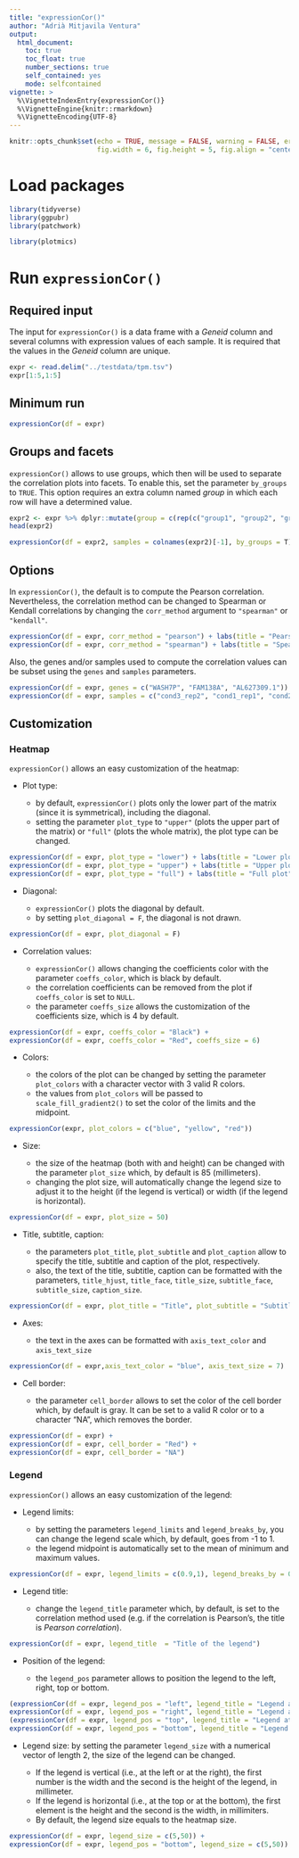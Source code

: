 ```yaml
---
title: "expressionCor()"
author: "Adrià Mitjavila Ventura"
output:
  html_document:
    toc: true
    toc_float: true
    number_sections: true
    self_contained: yes
    mode: selfcontained
vignette: >
  %\VignetteIndexEntry{expressionCor()}
  %\VignetteEngine{knitr::rmarkdown}
  %\VignetteEncoding{UTF-8}
---
```


```r
knitr::opts_chunk$set(echo = TRUE, message = FALSE, warning = FALSE, error = FALSE, 
                      fig.width = 6, fig.height = 5, fig.align = "center")
```

# Load packages

```r
library(tidyverse) 
library(ggpubr)
library(patchwork)

library(plotmics)
```

# Run `expressionCor()`

## Required input

The input for `expressionCor()` is a data frame with a *Geneid* column and several columns with expression values of each sample. It is required that the values in the *Geneid* column are unique.

```r
expr <- read.delim("../testdata/tpm.tsv")
expr[1:5,1:5]
```

## Minimum run

```r
expressionCor(df = expr)
```

## Groups and facets

`expressionCor()` allows to use groups, which then will be used to separate the correlation plots into facets. To enable this, set the parameter `by_groups` to `TRUE`. This option requires an extra column named *group* in which each row will have a determined value. 

```r
expr2 <- expr %>% dplyr::mutate(group = c(rep(c("group1", "group2", "group3"), nrow(expr)/3), "group1", "group2"))
head(expr2)
```


```r
expressionCor(df = expr2, samples = colnames(expr2)[-1], by_groups = T)
```

## Options

In `expressionCor()`, the default is to compute the Pearson correlation. Nevertheless, the correlation method can be changed to Spearman or Kendall correlations by changing the `corr_method` argument to `"spearman"` or `"kendall"`.

```r
expressionCor(df = expr, corr_method = "pearson") + labs(title = "Pearson correlation (default)") +
expressionCor(df = expr, corr_method = "spearman") + labs(title = "Spearman correlation")
```

Also, the genes and/or samples used to compute the correlation values can be subset using the `genes` and `samples` parameters.

```r
expressionCor(df = expr, genes = c("WASH7P", "FAM138A", "AL627309.1")) + labs(title = "Subset of genes") +
expressionCor(df = expr, samples = c("cond3_rep2", "cond1_rep1", "cond2_rep1")) + labs(title = "Subset of samples")
```

## Customization

### Heatmap

`expressionCor()` allows an easy customization of the heatmap:

* Plot type: 

  - by default, `expressionCor()` plots only the lower part of the matrix (since it is symmetrical), including the diagonal. 
  - setting the parameter `plot_type` to `"upper"` (plots the upper part of the matrix) or `"full"` (plots the whole matrix), the plot type can be changed.

```r
expressionCor(df = expr, plot_type = "lower") + labs(title = "Lower plot (default)") +
expressionCor(df = expr, plot_type = "upper") + labs(title = "Upper plot") +
expressionCor(df = expr, plot_type = "full") + labs(title = "Full plot")
```

* Diagonal: 

  - `expressionCor()` plots the diagonal by default.
  - by setting `plot_diagonal = F`, the diagonal is not drawn.

```r
expressionCor(df = expr, plot_diagonal = F)
```

* Correlation values:
  
  - `expressionCor()` allows changing the coefficients color with the parameter `coeffs_color`, which is black by default.
  - the correlation coefficients can be removed from the plot if `coeffs_color` is set to `NULL`.
  - the parameter `coeffs_size` allows the customization of the coefficients size, which is 4 by default.

```r
expressionCor(df = expr, coeffs_color = "Black") +
expressionCor(df = expr, coeffs_color = "Red", coeffs_size = 6)
```

* Colors:

  - the colors of the plot can be changed by setting the parameter `plot_colors` with a character vector with 3 valid R colors.
  - the values from `plot_colors` will be passed to `scale_fill_gradient2()` to set the color of the limits and the midpoint.
  
```r
expressionCor(expr, plot_colors = c("blue", "yellow", "red"))
```


* Size: 
  
  - the size of the heatmap (both with and height) can be changed with the parameter `plot_size` which, by default is 85 (millimeters).
  - changing the plot size, will automatically change the legend size to adjust it to the height (if the legend is vertical) or width (if the legend is horizontal).

```r
expressionCor(df = expr, plot_size = 50)
```


* Title, subtitle, caption:

  - the parameters `plot_title`, `plot_subtitle` and `plot_caption` allow to specify the title, subtitle and caption of the plot, respectively.
  - also, the text of the title, subtitle, caption can be formatted with the parameters, `title_hjust`, `title_face`, `title_size`, `subtitle_face`, `subtitle_size`, `caption_size`.

```r
expressionCor(df = expr, plot_title = "Title", plot_subtitle = "Subtitle", plot_caption = "Caption")
```

* Axes: 
  
  - the text in the axes can be formatted with `axis_text_color` and `axis_text_size`

```r
expressionCor(df = expr,axis_text_color = "blue", axis_text_size = 7)
```

* Cell border:

  - the parameter `cell_border` allows to set the color of the cell border which, by default is gray. It can be set to a valid R color or to a character "NA", which removes the border.

```r
expressionCor(df = expr) +
expressionCor(df = expr, cell_border = "Red") +
expressionCor(df = expr, cell_border = "NA")
```

### Legend

`expressionCor()` allows an easy customization of the legend:

* Legend limits: 

  - by setting the parameters `legend_limits` and `legend_breaks_by`, you can change the legend scale which, by default, goes from -1 to 1.
  - the legend midpoint is automatically set to the mean of minimum and maximum values.

```r
expressionCor(df = expr, legend_limits = c(0.9,1), legend_breaks_by = 0.05)
```

* Legend title: 

  - change the `legend_title` parameter which, by default, is set to the correlation method used (e.g. if the correlation is Pearson's, the title is *Pearson correlation*).

```r
expressionCor(df = expr, legend_title  = "Title of the legend")
```

* Position of the legend: 

  - the `legend_pos` parameter allows to position the legend to the left, right, top or bottom.

```r
(expressionCor(df = expr, legend_pos = "left", legend_title = "Legend at the left") +
expressionCor(df = expr, legend_pos = "right", legend_title = "Legend at the right")) /
(expressionCor(df = expr, legend_pos = "top", legend_title = "Legend at the top") +
expressionCor(df = expr, legend_pos = "bottom", legend_title = "Legend at the bottom"))
```

* Legend size: by setting the parameter `legend_size` with a numerical vector of length 2, the size of the legend can be changed. 
  
  - If the legend is vertical (i.e., at the left or at the right), the first number is the width and the second is the height of the legend, in millimeter. 
  - If the legend is horizontal (i.e., at the top or at the bottom), the first element is the height and the second is the width, in millimiters. 
  - By default, the legend size equals to the heatmap size. 

```r
expressionCor(df = expr, legend_size = c(5,50)) +
expressionCor(df = expr, legend_pos = "bottom", legend_size = c(5,50))
```







